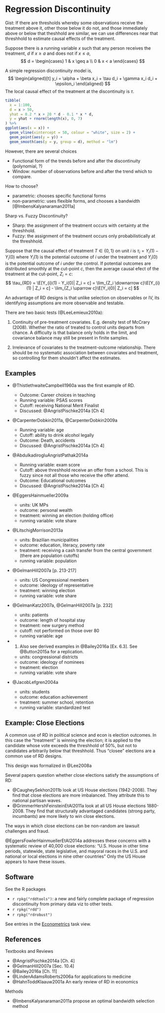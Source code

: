 # Regression Discontinuity

Gist: If there are thresholds whereby some observations receive the treatment above it, other those below it do not, and those immediately above or below that theshhold are similar, we can use differences near that threshhold to estimate causal effects of the treatment.


Suppose there is a running variable $x$ such that any person receives the treatment, $d$ if $x \geq a$ and does not if $x \leq a$,
$$
d = \begin{cases}
1 & x \geq a \\
0 & x < a 
\end{cases}
$$

A simple regression discontinuity model is,
$$
\begin{aligned}[t]
y_i = \alpha + \beta x_i + \tau d_i + \gamma x_i d_i + \epsilon_i
\end{aligned}
$$
The local causal effect of the treatment at the discontinuity is $\tau$.

```r
tibble(
  x = 1:100,
  d = x > 50,
  yhat = 0.2 * x + 20 * d - 0.1 * x * d,
  y = yhat + rnorm(length(x), 0, 7)
) %>%
ggplot(aes(x = x)) +
  geom_vline(xintercept = 50, colour = "white", size = 2) +
  geom_point(aes(y = y)) +
  geom_smooth(aes(y = y, group = d), method = "lm")

```

However, there are several choices

- Functional form of the trends before and after the discontinuity (polynomial, ?)
- Window: number of observations before and after the trend which to compare.

How to choose?

- parametric: chooses specific functional forms
- non-parametric: uses flexible forms, and chooses a bandwidth [@ImbensKalyanaraman2011a]

Sharp vs. Fuzzy Discontinuity? 

- Sharp: the assignment of the treatment occurs with certainty at the threshhold.
- Fuzzy: the assignment of the treatment occurs only probabilistically at the threshhold.

Suppose that the causal effect of treatment $T \in \{0, 1\}$ on unit $i$ is $\tau_i = Y_i(1) - Y_i(0)$ where $Y_i(1)$ is the potential outcome of $i$ under the treatment and $Y_i(0)$ is the potential outcome of $i$ under the control.
If potential outcomes are distributed smoothly at the cut-point $c$, then the average causal efect of the treatment at the cut-point, $Z_i = c$:
$$
\tau_{RD} = \E[Y_{i}(1) - Y_i(0)| Z_i = c] = \lim_{Z_i \downarrow c}\E[Y_{i}(1) | Z_i = c] - \lim_{Z_i \uparrow c}\E[Y_i(0)| Z_i = c]
$$

An advantage of RD designs is that unlike selection on observables or IV, its identifying assumptions are more observable and testable.

There are two basic tests (@LeeLemieux2010a):

1. Continuity of pre-treatment covariates. E.g. density test of McCrary (2008). Whether the ratio of treated to control units departs from chance. A difficulty is that balance only holds in the limit, and covariance balance may still be present in finite samples. 

2. Irrelevance of covariates to the treatment-outcome relationship. There should be no systematic association between covariates and treatment, so controlling for them shouldn't affect the estimates.

## Examples

- @ThistlethwaiteCampbell1960a was the first example of RD. 
  
  - Outcome: Career choices in teaching
  - Running variable: PSAS scores
  - Cutoff: receiving National Merit Finalist
  - Discussed: @AngristPischke2014a [Ch 4]  
  
- @CarpenterDobkin2011a, @CarpenterDobkin2009a

  - Running variable: age
  - Cutoff: ability to drink alcohol legally
  - Outcome: Death, accidents
  - Discussed: @AngristPischke2014a [Ch 4]
  
- @AbdulkadirogluAngristPathak2014a

  - Running variable: exam score
  - Cutoff: above threshhold receive an offer from a school. This is fuzzy since not all those who receive the offer attend.
  - Outcome: Educational outcomes
  - Discussed: @AngristPischke2014a [Ch 4]  

- @EggersHainmueller2009a

    - units: UK MPs
    - outcome: personal wealth
    - treatment: winning an election (holding office)
    - running variable: vote share
    
- @LitschigMorrison2013a

    - units: Brazilian municipalities
    - outcome: education, literacy, poverty rate
    - treatment: receiving a cash transfer from the central government (there are population cutoffs)
    - running variable: population

- @GelmanHill2007a [p. 213-217]

    - units: US Congressional members
    - outcome: ideology of representative
    - treatment: winning election
    - running variable: vote share
    
- @GelmanKatz2007a, @GelmanHill2007a [p. 232]

    - units: patients
    - outcome: length of hospital stay
    - treatment: new surgery method
    - cutoff: not performed on those over 80
    - running variable: age
    
- @LeeMorettiButler2004a. Also see derived examples in @Bailey2016a [Ex. 6.3]. See @Button2015a for a replication.

    - units: congressional districts
    - outcome: ideology of nominees
    - treatment: election
    - running variable: vote share

- @JacobLefgren2004a

    - units: students
    - outcome: education achievement
    - treatment: summer school, retention
    - running variable: standardized test
  
## Example: Close Elections

A common use of RD in political science and econ is election outcomes. 
In this case the "treatment" is winning the election; it is applied to the candidate whose vote exceeds the threshhold of 50%, but not to candidates arbitrarily below that threshhold.
Thus "closee" elections are a common use of RD designs.

This design was formalized in @Lee2008a

Several papers question whether close elections satisfy the assumptions of RD:

- @CaugheySekhon2011b look at US House elections (1942-2008). They find that close elections are more imbalanced. They attribute this to national partisan waves.
- @GrimmerHershFeinsteinEtAl2011a look at all US House elections 1880-2008. They find that structurally advantaged candidates (strong party, incumbants) are more likely to win close elections.

The ways in which close elections can be non-random are lawsuit challenges and fraud.

@EggersFowlerHainmuellerEtAl2014a addresses these concerns with a systematic review of 40,000 close elections:  "U.S. House in other time periods, statewide, state legislative, and mayoral races in the U.S. and national or local elections in nine other countries"
Only the US House appears to have these issues.
  
## Software

See the R packages

- `r rpkg("rddtools")`: a new and fairly complete package of regression discontinuity from primary data viz to other tests.
- `r rpkg("rdd")`
- `r rpkg("rdrobust")`

See entries in the [Econometrics](https://cran.r-project.org/web/views/Econometrics.html) task view.

## References

Textbooks and Reviews

- @AngristPischke2014a [Ch. 4]
- @GelmanHill2007a [Sec. 10.4]
- @Bailey2016a [Ch. 11]
- @LindenAdamsRoberts2006a for applications to medicine
- @HahnToddKlaauw2001a An early review of RD in economics

Methods

- @ImbensKalyanaraman2011a propose an optimal bandwidth selection method
